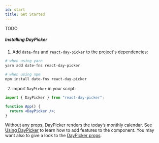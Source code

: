 ```yaml
---
id: start
title: Get Started
---
```


TODO

##### Installing DayPicker

1. Add [`date-fns`](https://date-fns.org/) and `react-day-picker` to the project's dependencies:

```bash
# when using yarn
yarn add date-fns react-day-picker

# when using npm
npm install date-fns react-day-picker
```

2. import `DayPicker` in your script:

```jsx preview
import { DayPicker } from "react-day-picker";

function App() {
  return <DayPicker />;
}
```

Without any props, DayPicker renders the today’s monthly calendar. See [Using DayPicker](./basics) to learn how to add features to the component. You may want also to give a look to the [DayPicker props](./props).
